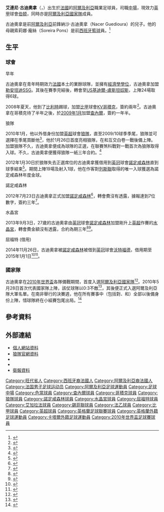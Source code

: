 {{noteta|G1=足球|G2=英超|G3=法甲|G4=FAcup
|T=zh-hans:阿特里尼·格迪奥拉;zh-hk:艾連尼·古迪奧拿;zh-tw:阿特里尼·格迪奧拉;
|1=zh-hans:格迪奥拉;zh-hk:古迪奧拿;zh-tw:格迪奧拉;
}}
{{Infobox football biography
| name = 艾連尼·古迪奧拿<br />''Adlène Guedioura''
| image = Algérie - Arménie - 20140531 - Adlan Guedioura.jpg
| image_size = 250
| fullname = Adlène Guedioura<ref name="Professional retain list & free transfers 2012/13">{{Cite news
 |title       = Professional retain list & free transfers 2012/13
 |url         = http://www.football-league.co.uk/staticFiles/4e/bd/0,,10794~179534,00.pdf
 |publisher   = The Football League
 |format      = PDF
 |date        = 18 May 2013
 |page        = 22
 |accessdate  = 23 June 2013
 |deadurl     = yes
 |archiveurl  = https://web.archive.org/web/20140802074454/http://www.football-league.co.uk/staticFiles/4e/bd/0%2C%2C10794~179534%2C00.pdf
 |archivedate = 2 August 2014
}}</ref>
|            nickname =
| birth_date  = {{Birth date and age|1985|11|12|df=y}}
| birth_place = 法國[[永河畔拉羅什|永河畔拉羅什]]
| height = {{height|m=1.86}}<ref>{{cite web | url = http://www.premierleague.com/page/PlayerProfile/0,,12306~50604,00.html| title = Premier League Player Profile | accessdate = 18 March 2011 | publisher = Premier League}}</ref>
| currentclub  = [[伯顿阿尔比恩足球俱乐部|伯顿]]
| clubnumber = 6
|            position = [[中場|中場]]
|         youthyears1 = 1992–2004
|         youthclubs1 = [[RCF巴黎|RCF巴黎]]
|              years1 = 2004–2005
|              clubs1 = [[色當足球俱樂部|CS色當]]
|               caps1 = 0
|              goals1 = 0
|              years3 = 2005–2006
|              clubs3 = [[內斯勒錫|內斯勒錫]]
|               caps3 = 15
|              goals3 = 1
|              years4 = 2006–2007
|              clubs4 = [[勒安坦迪SSG|勒安坦迪SSG]]
|               caps4 = 21
|              goals4 = 3
|              years5 = 2007–2008
|              clubs5 = [[格迪爾體育會|格迪爾]]
|               caps5 = 24
|              goals5 = 6
|              years6 = 2008–2009
|              clubs6 = [[皇家哥積克足球會|哥積克]]
|               caps6 = 10
|              goals6 = 0
|              years7 = 2009–2010
|              clubs7 = [[皇家沙勒罗瓦体育俱乐部|查內爾]]
|               caps7 = 25
|              goals7 = 1
| years8 = 2010–2012
| clubs8 = [[伍尔弗汉普顿流浪足球俱乐部|狼隊]]
| caps8 = 38
| goals8 = 3
| years9 = 2012
| clubs9 = → [[诺丁汉森林足球俱乐部|諾定咸森林]] (借用)
| caps9 = 19
| goals9 = 1
| years10 = 2012–2013
| clubs10 = [[诺丁汉森林足球俱乐部|諾定咸森林]]
| caps10 = 40
| goals10 = 3
| years11 = 2013–2015
| clubs11 = [[水晶宫足球俱乐部|水晶宮]]
| caps11 = 16
| goals11 = 0
| years12 = 2014–2015
| clubs12 = → [[沃特福德足球俱乐部|沃特福德]] (借用)
| caps12 = 17
| goals12 = 3
| years13 = 2015–2017 
| clubs13 = [[沃特福德足球俱乐部|沃特福德]]
| caps13 = 30
| goals13 = 0
| years14 = 2017–2018
| clubs14 = [[米德尔斯堡足球俱乐部|米德尔斯堡]]
| caps14 = 6
| goals14 = 0
| years15 = 2018–2019
| clubs15 = [[诺丁汉森林足球俱乐部|诺丁汉森林]]
| caps15 = 38
| goals15 = 2
| years16 = 2019–2021
| clubs16 = [[加拉法体育俱乐部|艾加拉法]]
| caps16 = 35
| goals16 = 2
| years17 = 2021
| clubs17 = [[谢菲尔德联足球俱乐部|錫菲聯]]
| caps17 = 1
| goals17 = 0
| years18 = 2022–
| clubs18 = [[伯顿阿尔比恩足球俱乐部|伯顿]]
| caps18 = 
| goals18 = 
| nationalteam1 = [[阿爾及利亞國家足球隊|阿爾及利亞]]
| nationalyears1 = 2010–
| nationalcaps1 = 63
| nationalgoals1 = 2
|            pcupdate = 2022年8月25日 11:20 (UTC)
|            ntupdate = 2020年11月19日 11:20 (UTC)
}}
'''艾連尼·古迪奧拿'''（{{lang-fr|'''Adlène Guedioura'''}}，{{bd|1985年|11月12日}}）出生於[[法國|法國]]的[[阿爾及利亞|阿爾及利亞]]職業足球員，司職[[中場|中場]]，現效力[[英甲|英甲]]球會[[伯顿阿尔比恩足球俱乐部|伯顿]]，同時亦是[[阿爾及利亞國家足球隊|阿爾及利亞國家隊]]成員。

古迪奧拿是前[[阿爾及利亞|阿爾及利亞]]前鋒納沙·古迪奧拿（Nacer Guedioura）的兒子。他的母親索莉娜·龐絲（Soreira Pons）是前[[西班牙|西班牙]][[籃球|籃球]]員。<ref>{{cite news | title=New Boy: A Dream Come True | date=2010-01-26 | publisher=wolves.co.uk | url=http://www.wolves.co.uk/page/News/0,,10307~1944405,00.html | deadurl=yes | archiveurl=https://web.archive.org/web/20120318214413/http://www.wolves.co.uk/page/News/0%2C%2C10307~1944405%2C00.html | archivedate=2012-03-18 }}</ref>

== 生平 ==
=== 球會 ===
;早年
古迪奧拿在青年時期效力[[法國|法國]]本土的業餘球隊，並擁有[[經濟學|經濟學]][[學位|學位]]，古迪奧拿加盟[[勒安坦迪SSG|勒安坦迪SSG]]。其後在賽季完結後，轉會至[[US基迪爾-盧斯坦奴斯|US基迪爾-盧斯坦奴斯]]，上陣24場取得6球。

2008年夏天，他到了[[比利時|比利時]]踢球，加盟[[比甲|比甲]]球會[[KV哥積克|KV哥積克]]，簽約兩年<ref>{{cite news | title=Guedioura signs for Kortrijk | date=2008-05-18 | publisher=www.footballpress.net | url=http://www.footballpress.net/?action=read&idsel=16531 | access-date=2010-07-25 | archive-url=https://web.archive.org/web/20120214031801/http://www.footballpress.net/?action=read&idsel=16531 | archive-date=2012-02-14 | dead-url=yes }}</ref>。古迪奧拿在哥積克待了半年之後，於[[2009年1月|2009年1月]]加盟[[皇家沙勒罗瓦体育俱乐部|查內爾]]，簽約一年半。

;狼隊
2010年1月，他以外借身份加盟[[英超|英超]]球會[[狼隊|狼隊]]，直至2009/10球季季尾，狼隊並可選擇在季尾買斷他<ref>{{cite news| title = Wolves sign Adlene Guedioura on loan from Charleroi| date=2010-01-25 | publisher=BBC Sport | url= http://news.bbc.co.uk/sport1/hi/football/teams/w/wolverhampton_wanderers/8478606.stm}}</ref>，他於1月26日首度亮相狼隊，在和{{fc|利物浦}}互交白卷一戰後備上陣。加盟狼隊不久，古迪奧拿便成為球隊的正選，在聯賽煞科戰對{{fc|新特蘭}}一戰首次為狼隊取得入球。不久，古迪奧拿便獲得狼隊一紙三年合約。<ref>{{cite news| title = Adlene Guedioura to stay with Wolverhampton Wanderers| date=2010-05-09 | publisher=BBC Sport | url= http://news.bbc.co.uk/sport1/hi/football/teams/w/wolverhampton_wanderers/8670941.stm}}</ref>

2012年1月30日於狼隊失去正選席位的古迪奧拿獲借用到[[英冠|英冠]]球會[[诺丁汉森林足球俱乐部|諾定咸森林]]直到球季結束<ref>{{cite news |language=en |url=http://news.bbc.co.uk/sport2/hi/football/16796861.stm |title=Nottingham Forest sign Adlene Guedioura from Wolves |publisher=''[[BBC_Sport|BBC Sport]]'' |date=2012-01-30 |accessdate=2012-01-31}}</ref>。期間上陣19場及射入1球，他在作客對[[列斯聯足球會|列斯聯]]取得的唯一入球獲選為諾定咸森林年度金球。

;諾定咸森林
2012年7月23日古迪奧拿正式加盟[[诺丁汉森林足球俱乐部|諾定咸森林]]<ref>{{cite news |language=en |url=http://www.bbc.co.uk/sport/0/football/18961761 |title=Nottingham Forest sign Wolves' Adlene Guedioura |publisher=''[[BBC_Sport|BBC Sport]]'' |date=2012-07-23 |accessdate=2012-08-18}}</ref>，轉會費沒有透露，據報達到7位數字，簽約三年<ref>{{cite news |language=en |url=http://www.expressandstar.com/sport/wolverhampton-wanderers-fc/2012/07/24/wolves-sell-guedioura-to-forest-for-1m/ |title=Wolves sell Guedioura to Forest for £1m |publisher=''expressandstar.com'' |date=2012-07-24 |accessdate=2012-08-18}}</ref>。

;水晶宮
2013年9月3日，27歲的古迪奧拿由[[英冠|英冠]]球會[[诺丁汉森林足球俱乐部|諾定咸森林]]加盟剛升上[[英超|英超]]作賽的[[水晶宫足球俱乐部|水晶宮]]，轉會費金額沒有透露，合約為期三年<ref>{{cite news |language=en |url=http://www.bbc.com/sport/0/football/23943533 |title=Crystal Palace finalise deal for Forest's Guedioura |publisher=''[[BBC_Sport|BBC Sport]]'' |date=2013-09-03 |accessdate=2014-11-30}}</ref><ref>{{cite news |language=en |url=http://www.cpfc.co.uk/news/article/palace-confirm-guedioura-deal-1033265.aspx |title=Palace Confirm Guedioura Deal |publisher=''Crystal Palace FC'' |date=2013-09-03 |accessdate=2014-11-30}}</ref>。

;屈福特 (借用)
2014年11月26日，古迪奧拿被[[诺丁汉森林足球俱乐部|諾定咸森林]]被借到[[英冠|英冠]]球會[[沃特福德足球俱乐部|沃特福德]]，借用期至2015年1月1日<ref>{{cite news |language=en |url=http://www.bbc.com/sport/0/football/30211357 |title=Adlene Guedioura: Watford sign Crystal Palace midfielder on loan |publisher=''[[BBC_Sport|BBC Sport]]'' |date=2014-11-26 |accessdate=2014-11-30}}</ref><ref>{{cite news |language=en |url=http://www.cpfc.co.uk/news/article/loan-move-for-adlene-2105645.aspx |title=Loan Move For Guedioura|publisher=''Crystal Palace FC'' |date=2014-11-26 |accessdate=2014-11-30}}</ref>。

=== 國家隊 ===
古迪奧拿在[[2010年世界盃|2010年世界盃]]各隊備戰期間，首度入選[[阿爾及利亞國家足球隊|阿爾及利亞國家隊]]<ref>{{cite news| title = Algeria name 25-man preliminary squad for the World Cup| date=2010-05-04 | publisher=BBC Sport | url= http://news.bbc.co.uk/sport1/hi/football/world_cup_2010/8659893.stm}}</ref>。2010年5月28日首次代表國家隊上陣，該仗球隊以0:3不敵{{nft|愛爾蘭}}<ref>{{cite news| title = Rep of Ireland 3-0 Algeria| date=2010-05-28 | publisher=BBC Sport | url= http://news.bbc.co.uk/sport1/hi/football/irish/8712258.stm}}</ref>，其後便正式入選阿爾及利亞隊大軍名單。在南非舉行的決賽週，他在所有賽事中（包括對{{nft|斯洛文尼亞}}、{{nft|英格蘭}}和{{nft|美國}}）全部以後備身份上陣，惜球隊終在小組賽包尾出局。<ref>{{FIFA player|323340}}</ref>

== 參考資料 ==
{{reflist}}

== 外部連結 ==
* [https://web.archive.org/web/20100413184908/http://adleneguedioura.com/ 個人網站資料]
* [https://web.archive.org/web/20100802042122/http://www.wolves.co.uk/page/ProfilesDetail/0,,10307~50604,00.html 狼隊官網資料]
* {{soccerbase|id=53257|name=古迪奧拿}}
* {{lfpfr|106891}}
* [http://guardian.touch-line.com/StatsCentre.asp?Lang=0&CTID=11&CPID=4&pStr=Player&PLID=209669&TEID=474 衛報資料]

{{Algeria Squad 2010 World Cup}}
{{2019年非洲國家盃阿爾及利亞參賽名單}}

{{DEFAULTSORT:Guedioura, Adlene}}
[[Category:旺代省人|Category:旺代省人]]
[[Category:西班牙裔法國人|Category:西班牙裔法國人]]
[[Category:阿爾及利亞裔法國人|Category:阿爾及利亞裔法國人]]
[[Category:法国男子足球运动员|Category:法国男子足球运动员]]
[[Category:阿爾及利亞足球運動員|Category:阿爾及利亞足球運動員]]
[[Category:足球中場|Category:足球中場]]
[[Category:色當球員|Category:色當球員]]
[[Category:查內爾球員|Category:查內爾球員]]
[[Category:哥積克球員|Category:哥積克球員]]
[[Category:狼隊球員|Category:狼隊球員]]
[[Category:諾定咸森林球員|Category:諾定咸森林球員]]
[[Category:水晶宮球員|Category:水晶宮球員]]
[[Category:屈福特球員|Category:屈福特球員]]
[[Category:艾加拉法球員|Category:艾加拉法球員]]
[[Category:錫菲聯球員|Category:錫菲聯球員]]
[[Category:法乙球員|Category:法乙球員]]
[[Category:比甲球員|Category:比甲球員]]
[[Category:英超球員|Category:英超球員]]
[[Category:英格蘭足球聯賽球員|Category:英格蘭足球聯賽球員]]
[[Category:英格蘭外籍足球運動員|Category:英格蘭外籍足球運動員]]
[[Category:卡塔爾外籍足球運動員|Category:卡塔爾外籍足球運動員]]
[[Category:2010年世界盃足球賽球員|Category:2010年世界盃足球賽球員]]